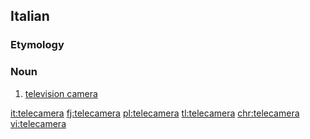 ==Italian==

===Etymology===
{{etyl|en|it}} {{prefix|tele|camera|lang=it}}

===Noun===
{{it-noun||f||telecamere}}

# [[television camera]]

[[it:telecamera]]
[[fj:telecamera]]
[[pl:telecamera]]
[[tl:telecamera]]
[[chr:telecamera]]
[[vi:telecamera]]